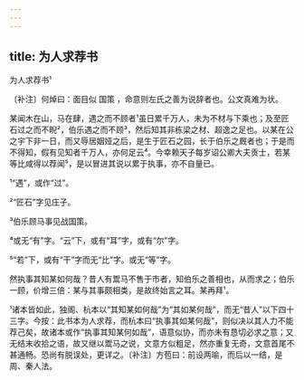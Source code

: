```yaml
---
---
---
```

title: 为人求荐书
---



为人求荐书¹





〔补注〕何焯曰：面目似 国策 ，命意则左氏之善为说辞者也。公文真难为状。

某闻木在山，马在肆，遇之而不顾者¹虽日累千万人，未为不材与下乘也；及至匠石过之而不睨²，伯乐遇之而不顾³，然后知其非栋梁之材、超逸之足也。以某在公之宇下非一日，而又辱居姻娅之后，是生于匠石之园，长于伯乐之厩者也；于是而不得知，假有见知者千万人，亦何足云⁴。今幸赖天子每岁诏公卿大夫贡士，若某等比咸得以荐闻⁵，是以冒进其说以累于执事，亦不自量已。

¹“遇”，或作“过”。

²“匠石”字见庄子。

³伯乐顾马事见战国策。

⁴或无“有”字。“云”下，或有“耳”字，或有“尔”字。

⁵“若”下，或有“干”字而无“比”字。或无“等”字。

然执事其知某如何哉？昔人有鬻马不售于市者，知伯乐之善相也，从而求之；伯乐一顾，价增三倍：某与其事颇相类，是故终始言之耳。某再拜¹。

¹诸本皆如此，独阁、杭本以“其知某如何哉”为“其如某何哉”，而无“昔人”以下四十三字。今按：此书本为人求荐，而杭本曰“执事其如某何哉”，则似决以其人力不能荐己矣，故诸本或作“执事其知某何如哉”，语意似协，而亦未有恳切必求之意；又无结末收拾之语，故又继以鬻马之说，文意方似粗足，然亦重复无奇，文意首尾不甚通畅。恐尚有脱误处，更详之。〔补注〕方苞曰：前设两喻，而后以一结，是周、秦人法。